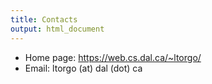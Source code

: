 ```yaml
---
title: Contacts
output: html_document
---
```


- Home page: [https://web.cs.dal.ca/~ltorgo/](https://web.cs.dal.ca/~ltorgo/) 
- Email: ltorgo (at) dal (dot) ca